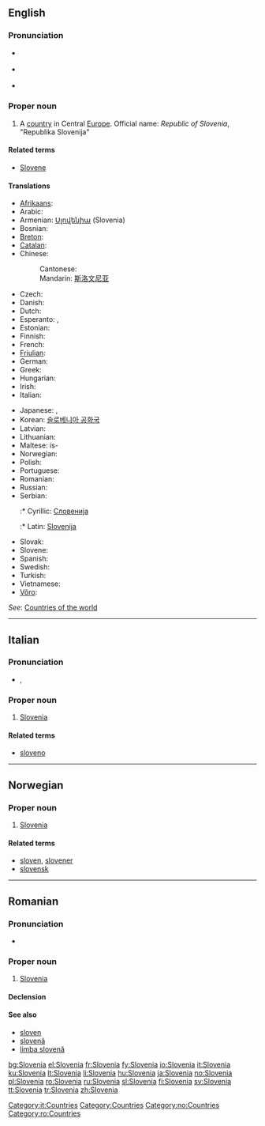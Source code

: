 {{wikipedia}}
==English==

===Pronunciation===
* {{a|UK}} {{IPA|/sləʊˈviː.ni.ə/|/sləʊˈviːn.jə/}}
* {{a|US}} {{IPA|/sloʊˈvi.ni.ə/|/sloʊˈvin.jə/}}
* {{audio|en-us-Slovenia.ogg|Audio (US)}}

===Proper noun===
{{en-proper noun}}

# A [[country]] in Central [[Europe]]. Official name: ''Republic of Slovenia'', "Republika Slovenija"

====Related terms====
* [[Slovene]]

====Translations====
{{trans-top|country in Europe}}
* [[Afrikaans]]: {{t|af|Slowenië}}
* Arabic: {{t|ar|سلوفينيا}}
* Armenian: [[Սլովենիա]] (Slovenia)
* Bosnian: {{t|bs|Slovenija|f}}
* [[Breton]]: {{t|br|Slovenia}}
* [[Catalan]]: {{t|ca|Eslovènia}}
* Chinese:
*: Cantonese: {{t|yue|斯洛維尼亞}}
*: Mandarin: [[斯洛文尼亚]]
* Czech: {{t|cs|Slovinsko|n}}
* Danish: {{t|da|Slovenien}}
* Dutch: {{t|nl|Slovenië|n}}
* Esperanto: {{t|eo|Slovenio}}, {{t|eo|Slovenujo}}
* Estonian: {{t|et|Sloveenia}}
* Finnish: {{t|fi|Slovenia}}
* French: {{t|fr|Slovénie}}
* [[Friulian]]: {{t|fur|Slovenie}}
* German: {{t|de|Slowenien}}
* Greek: {{t|el|Σλοβενία|f|tr=Slovenía}}
* Hungarian: {{t|hu|Szlovénia}}
* Irish: {{t|ga|An tSlóvéin}}
* Italian: {{t|it|Slovenia}}
{{trans-mid}}
* Japanese: {{t|ja|スロヴェニア|tr=Surovenia|sc=Jpan}}, {{t|ja|スロベニア|tr=Surobenia|sc=Jpan}}
* Korean: [[슬로베니아 공화국]]
* Latvian: {{t|lv|Slovēnija|f}}
* Lithuanian: {{t|lt|Slovėnija}}
* Maltese: is-{{t|mt|Slovenja}}
* Norwegian: {{t|no|Slovenia}}
* Polish: {{t|pl|Słowenia}}
* Portuguese: {{t|pt|Eslovénia}}
* Romanian: {{t|ro|Slovenia|f}}
* Russian: {{t|ru|Словения|tr=sloveniya|sc=Cyrl}}
* Serbian:
*:* Cyrillic: [[Словенија]] {{f}}
*:* Latin: [[Slovenija]] {{f}}
* Slovak: {{t|sk|Slovinsko}}
* Slovene: {{t|sl|Slovenija|f}}
* Spanish: {{t|es|Eslovenia}}
* Swedish: {{t|sv|Slovenien}}
* Turkish: {{t|tr|Slovenya}}
* Vietnamese: {{t|vi|Slovenia}}
* [[Võro]]: {{t|fiu-vro|Sloveeniä}}
{{trans-bottom}}

''See'': [[Appendix:Countries of the world|Countries of the world]]

----

==Italian==
{{wikipedia|lang=it}}

===Pronunciation===
* {{IPA|/zloˈvɛnja/|lang=it}}, {{SAMPA|/zlo"vEnja/|lang=it}}

===Proper noun===
{{infl|it|proper noun|g=f}}

# [[#English|Slovenia]]

====Related terms====
* [[sloveno]]

[[Category:it:Countries]]

----

==Norwegian==

===Proper noun===
{{infl|no|proper noun}}

# [[#English|Slovenia]]

====Related terms====
* [[sloven]], [[slovener]]
* [[slovensk]]

[[Category:Countries]]
[[Category:no:Countries]]

----

==Romanian==

===Pronunciation===
* {{IPA|[slo've.ni.a]|lang=ro}}

===Proper noun===
{{infl|ro|proper noun|gender=f}}

# [[#English|Slovenia]]

====Declension====
{{ro-country|gend=f|Sloveniei}}

====See also====
* [[sloven]]
* [[slovenă]]
* [[limba slovenă]]

[[Category:ro:Countries]]

[[bg:Slovenia]]
[[el:Slovenia]]
[[fr:Slovenia]]
[[fy:Slovenia]]
[[io:Slovenia]]
[[it:Slovenia]]
[[ku:Slovenia]]
[[lt:Slovenia]]
[[li:Slovenia]]
[[hu:Slovenia]]
[[ja:Slovenia]]
[[no:Slovenia]]
[[pl:Slovenia]]
[[ro:Slovenia]]
[[ru:Slovenia]]
[[sl:Slovenia]]
[[fi:Slovenia]]
[[sv:Slovenia]]
[[tt:Slovenia]]
[[tr:Slovenia]]
[[zh:Slovenia]]